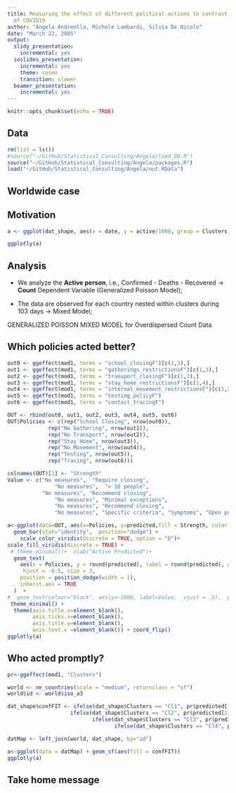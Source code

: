 ```yaml
---
title: Measuring the effect of different political actions to contrast the contagion
  of COVID19
author: "Angela Andreella, Michele Lambardi, Silvia De Nicolo"
date: "March 22, 2005"
output:
  slidy_presentation:
    incremental: yes
  ioslides_presentation:
    incremental: yes
    theme: cosmo
    transition: slower
  beamer_presentation:
    incremental: yes
---
```


```r
knitr::opts_chunk$set(echo = TRUE)
```

## Data

```r
rm(list = ls())
#source("~/GitHub/Statistical_Consulting/Angela/load_DB.R")
source("~/GitHub/Statistical_Consulting/Angela/packages.R")
load("~/GitHub/Statistical_Consulting/Angela/out.RData")
```


## Worldwide case

## Motivation

```r
a <- ggplot(dat_shape, aes(x = date, y = active/1000, group = Clusters, color = Clusters)) + geom_smooth() + scale_x_date(date_labels = "%b %d") + theme_classic() + ylab("Active per 1000") + xlab("Date") 

ggplotly(a)
```

## Analysis

 - We analyze the **Active person**, i.e., Confirmed - Deaths - Recovered $\rightarrow$ **Count** Dependent Variable (Generalized Poisson Model);
 
 
 - The data are observed for each country nested within clusters during $103$ days $\rightarrow$ Mixed Model;
 
 
GENERALIZED POISSON MIXED MODEL for Overdispersed Count Data 

## Which policies acted better?

```r
out0 <- ggeffect(mod1, terms = "school_closingF")[c(1,3),]
out1 <- ggeffect(mod1, terms = "gatherings_restrictionsF")[c(1,3),]
out2 <- ggeffect(mod1, terms = "transport_closingF")[c(1,2),]
out3 <- ggeffect(mod1, terms = "stay_home_restrictionsF")[c(1,4),]
out4 <- ggeffect(mod1, terms = "internal_movement_restrictionsF")[c(1,2),]
out5 <- ggeffect(mod1, terms = "testing_policyF")
out6 <- ggeffect(mod1, terms = "contact_tracingF")

OUT <- rbind(out0, out1, out2, out3, out4, out5, out6)
OUT$Policies <- c(rep("School Closing", nrow(out0)),
             rep("No Gathering", nrow(out1)),
             rep("No Transport", nrow(out2)),  
             rep("Stay Home", nrow(out3)),
             rep("No Movement", nrow(out4)),  
             rep("Testing", nrow(out5)),
             rep("Tracing", nrow(out6)))

colnames(OUT)[1] <- "Strength"
Value <- c("No measures",  "Require closing",
               "No measures",  "< 10 people",
           "No measures", "Recommend closing",
               "No measures", "Minimal exceptions",
               "No measures", "Recommend closing", 
               "No measures", "Specific criteria", "Symptoms", "Open public", "No measures", "Limited", "Comprehensive")

a<-ggplot(data=OUT, aes(x=Policies, y=predicted,fill = Strength, color = Strength)) +
  geom_bar(stat="identity",  position="dodge") +
    scale_color_viridis(discrete = TRUE, option = "D")+
scale_fill_viridis(discrete = TRUE) +
 # theme_minimal()+  xlab("Active Predicted")+
  geom_text(
    aes(x = Policies, y = round(predicted), label = round(predicted), group = Strength),
     hjust = -0.5, size = 3,
    position = position_dodge(width = 1),
    inherit.aes = TRUE
  )  +  
#  geom_text(colour="black", aes(y=-1000, label=Value,  vjust = .5),  position=position_dodge(width=1), hjust=-.1,inherit.aes = TRUE) +
 theme_minimal() +
  theme(axis.title.x=element_blank(),
        axis.ticks.x=element_blank(),
        axis.title.y=element_blank(),
        axis.text.x =element_blank()) + coord_flip()
ggplotly(a)
```

## Who acted promptly?

```r
pr<-ggeffect(mod1, "Clusters")

world <- ne_countries(scale = "medium", returnclass = "sf") 
world$id <- world$iso_a3 

dat_shape$confFIT <- ifelse(dat_shape$Clusters == "Cl1", pr$predicted[1],
                    ifelse(dat_shape$Clusters == "Cl2", pr$predicted[2],
                           ifelse(dat_shape$Clusters == "Cl3", pr$predicted[3],
                                  ifelse(dat_shape$Clusters == "Cl4", pr$predicted[4], pr$predicted[5]))))

datMap <- left_join(world, dat_shape, by="id")

a<-ggplot(data = datMap) + geom_sf(aes(fill = confFIT))
ggplotly(a)
```


## Take home message

